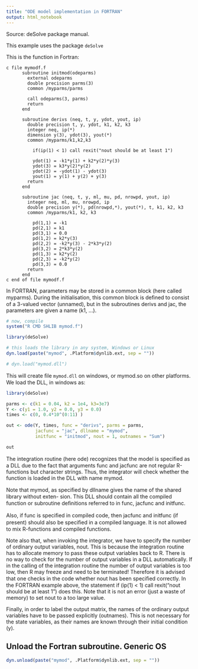 ```yaml
---
title: "ODE model implementation in FORTRAN"
output: html_notebook
---
```


Source: deSolve package manual.

This example uses the package `deSolve`

This is the function in Fortran:

```
c file mymodf.f
      subroutine initmod(odeparms)
        external odeparms
        double precision parms(3)
        common /myparms/parms
        
        call odeparms(3, parms)
        return
      end
      
      subroutine derivs (neq, t, y, ydot, yout, ip)
        double precision t, y, ydot, k1, k2, k3
        integer neq, ip(*)
        dimension y(3), ydot(3), yout(*)
        common /myparms/k1,k2,k3
        
          if(ip(1) < 1) call rexit("nout should be at least 1")
          
          ydot(1) = -k1*y(1) + k2*y(2)*y(3)
          ydot(3) = k3*y(2)*y(2)
          ydot(2) = -ydot(1) - ydot(3)
          yout(1) = y(1) + y(2) + y(3)
        return
      end
      
      subroutine jac (neq, t, y, ml, mu, pd, nrowpd, yout, ip)
        integer neq, ml, mu, nrowpd, ip
        double precision y(*), pd(nrowpd,*), yout(*), t, k1, k2, k3
        common /myparms/k1, k2, k3
        
          pd(1,1) = -k1
          pd(2,1) = k1
          pd(3,1) = 0.0
          pd(1,2) = k2*y(3)
          pd(2,2) = -k2*y(3) - 2*k3*y(2)
          pd(3,2) = 2*k3*y(2)
          pd(1,3) = k2*y(2)
          pd(2,3) = -k2*y(2)
          pd(3,3) = 0.0
        return
      end
c end of file mymodf.f
```

In FORTRAN, parameters may be stored in a common block (here called myparms).
During the initialisation, this common block is deﬁned to consist of a 3-valued
vector (unnamed), but in the subroutines derivs and jac, the parameters are
given a name (k1, ...).

```r
# now, compile
system("R CMD SHLIB mymod.f")
```

```r
library(deSolve)
```

```r
# this loads the library in any system, Windows or Linux
dyn.load(paste("mymod", .Platform$dynlib.ext, sep = ""))

# dyn.load("mymod.dll")
```



This will create ﬁle `mymod.dll` on windows, or mymod.so on other platforms.
We load the DLL, in windows as:

```r
library(deSolve)

parms <- c(k1 = 0.04, k2 = 1e4, k3=3e7)
Y <- c(y1 = 1.0, y2 = 0.0, y3 = 0.0)
times <- c(0, 0.4*10^(0:11) )

out <- ode(Y, times, func = "derivs", parms = parms,
           jacfunc = "jac", dllname = "mymod",
           initfunc = "initmod", nout = 1, outnames = "Sum")

out

```


The integration routine (here ode) recognizes that the model is speciﬁed as a
DLL due to the fact that arguments func and jacfunc are not regular R-functions
but character strings. Thus, the integrator will check whether the function is
loaded in the DLL with name mymod. 

Note that mymod, as speciﬁed by dllname gives the name of the shared library
without exten- sion. This DLL should contain all the compiled function or
subroutine deﬁnitions referred to in func, jacfunc and initfunc.

Also, if func is speciﬁed in compiled code, then jacfunc and initfunc
(if present) should also be speciﬁed in a compiled language. It is not allowed
to mix R-functions and compiled functions.

Note also that, when invoking the integrator, we have to specify the number of
ordinary output variables, nout. This is because the integration routine has to
allocate memory to pass these output variables back to R. There is no way to
check for the number of output variables in a DLL automatically. If in the
calling of the integration routine the number of output variables is too low,
then R may freeze and need to be terminated! Therefore it is advised that one 
checks in the code whether nout has been speciﬁed correctly. In the FORTRAN
example above, the statement if (ip(1) < 1) call rexit("nout should be at least
1") does this. Note that it is not an error (just a waste of memory) to set nout
to a too large value.

Finally, in order to label the output matrix, the names of the ordinary output
variables have to be passed explicitly (outnames). This is not necessary for the
state variables, as their names are known through their initial condition (y).

## Unload the Fortran subroutine. Generic OS
```r
dyn.unload(paste("mymod", .Platform$dynlib.ext, sep = ""))
```
